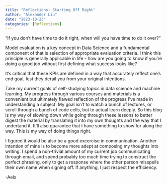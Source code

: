 ```yaml
---
title: "Reflections: Starting Off Right"
author: "Alexander Liu"
date: "2023-10-23"
categories: [Reflections]
---
```

"If you don't have time to do it right, when will you have time to do it over?"

Model evaluation is a key concept in Data Science and a fundamental component of that is selection of appropriate evaluation criteria. I think this principle is generally applicable in life - how are you going to know if you're doing a good job without first defining what success looks like? 

It's critical that these KPIs are defined in a way that accurately reflect one's end goal, lest they derail you from your original intentions. 

Take my current goals of self-studying topics in data science and machine learning. My progress through various courses and materials is a convenient but ultimately flawed reflection of the progress I've made in understanding a subject. My goal isn't to watch a bunch of lectures, or scroll through a bunch of code cells, but to actual learn deeply. So this blog is my way of slowing down while going through these lessons to better digest the material by translating it into my own thoughts and the way that I undertand it. It'll also guarantee that I have something to show for along the way. This is my way of doing things right. 

I figured it would be also be a good excercise in communication. Another intention of mine is to become more adept at composing my thoughts into writing. I spend a non-trivial amount of my current job communicating through email, and spend probably too much time trying to construct the perfect phrasing, only to get a response where the other person misspells their own name when signing off. If anything, I just respect the efficiency.

-Aelx